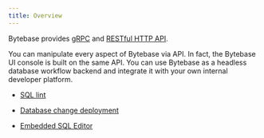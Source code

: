 ```yaml
---
title: Overview
---
```


Bytebase provides [gRPC](https://github.com/bytebase/bytebase/tree/main/proto/gen/grpc-doc/v1) and [RESTful HTTP API](https://api.bytebase.com).

You can manipulate every aspect of Bytebase via API. In fact, the Bytebase UI console is built on the
same API. You can use Bytebase as a headless database workflow backend and integrate it with your own
internal developer platform.

- [SQL lint](/docs/api/sql-review/)

- [Database change deployment](/docs/api/issue/)

- [Embedded SQL Editor](/docs/api/sql-editor/)
